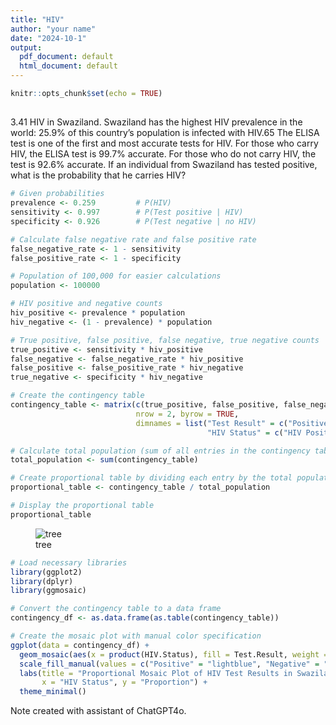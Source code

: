 ```yaml
---
title: "HIV"
author: "your name"
date: "2024-10-1"
output:
  pdf_document: default
  html_document: default
---
```


```r
knitr::opts_chunk$set(echo = TRUE)
```

## 

3.41 HIV in Swaziland. Swaziland has the highest HIV prevalence in the world: 25.9% of this country’s population is infected with HIV.65 The ELISA test is one of the first and most accurate tests for HIV. For those who carry HIV, the ELISA test is 99.7% accurate. For those who do not carry HIV, the test is 92.6% accurate. If an individual from Swaziland has tested positive, what is the probability that he carries HIV?

```r
# Given probabilities
prevalence <- 0.259         # P(HIV)
sensitivity <- 0.997        # P(Test positive | HIV)
specificity <- 0.926        # P(Test negative | no HIV)

# Calculate false negative rate and false positive rate
false_negative_rate <- 1 - sensitivity
false_positive_rate <- 1 - specificity

# Population of 100,000 for easier calculations
population <- 100000

# HIV positive and negative counts
hiv_positive <- prevalence * population
hiv_negative <- (1 - prevalence) * population

# True positive, false positive, false negative, true negative counts
true_positive <- sensitivity * hiv_positive
false_negative <- false_negative_rate * hiv_positive
false_positive <- false_positive_rate * hiv_negative
true_negative <- specificity * hiv_negative

# Create the contingency table
contingency_table <- matrix(c(true_positive, false_positive, false_negative, true_negative),
                            nrow = 2, byrow = TRUE,
                            dimnames = list("Test Result" = c("Positive", "Negative"),
                                            "HIV Status" = c("HIV Positive", "HIV Negative")))

# Calculate total population (sum of all entries in the contingency table)
total_population <- sum(contingency_table)

# Create proportional table by dividing each entry by the total population
proportional_table <- contingency_table / total_population

# Display the proportional table
proportional_table
```
![tree](./hiv_tree.png)

```r
# Load necessary libraries
library(ggplot2)
library(dplyr)
library(ggmosaic)

# Convert the contingency table to a data frame
contingency_df <- as.data.frame(as.table(contingency_table))

# Create the mosaic plot with manual color specification
ggplot(data = contingency_df) +
  geom_mosaic(aes(x = product(HIV.Status), fill = Test.Result, weight = Freq)) +
  scale_fill_manual(values = c("Positive" = "lightblue", "Negative" = "tomato")) +  # You can customize these colors
  labs(title = "Proportional Mosaic Plot of HIV Test Results in Swaziland (Flipped Colors)",
       x = "HIV Status", y = "Proportion") +
  theme_minimal()
```

Note created with assistant of ChatGPT4o.